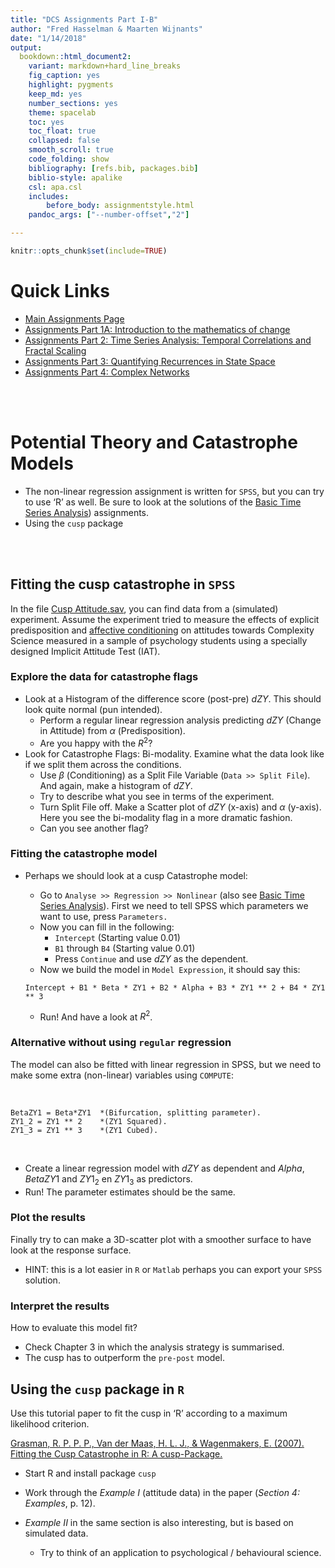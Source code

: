 ```yaml
---
title: "DCS Assignments Part I-B"
author: "Fred Hasselman & Maarten Wijnants"
date: "1/14/2018"
output: 
  bookdown::html_document2: 
    variant: markdown+hard_line_breaks
    fig_caption: yes
    highlight: pygments
    keep_md: yes
    number_sections: yes
    theme: spacelab
    toc: yes
    toc_float: true
    collapsed: false
    smooth_scroll: true
    code_folding: show
    bibliography: [refs.bib, packages.bib]
    biblio-style: apalike
    csl: apa.csl
    includes:
        before_body: assignmentstyle.html
    pandoc_args: ["--number-offset","2"]

---
```


```r
knitr::opts_chunk$set(include=TRUE)
```


# **Quick Links** {-}

* [Main Assignments Page](https://darwin.pwo.ru.nl/skunkworks/courseware/1718_DCS/assignments/)
* [Assignments Part 1A: Introduction to the mathematics of change](https://darwin.pwo.ru.nl/skunkworks/courseware/1718_DCS/assignments/ASSIGNMENTS_P1A.html)
* [Assignments Part 2: Time Series Analysis: Temporal Correlations and Fractal Scaling](https://darwin.pwo.ru.nl/skunkworks/courseware/1718_DCS/assignments/ASSIGNMENTS_P2.html)
* [Assignments Part 3: Quantifying Recurrences in State Space](https://darwin.pwo.ru.nl/skunkworks/courseware/1718_DCS/assignments/ASSIGNMENTS_P3.html)
* [Assignments Part 4: Complex Networks](https://darwin.pwo.ru.nl/skunkworks/courseware/1718_DCS/assignments/ASSIGNMENTS_P4.html)
  
</br>
</br>


# **Potential Theory and Catastrophe Models**

* The non-linear regression assignment is written for `SPSS`, but you can try to use 'R' as well. Be sure to look at the solutions of the [Basic Time Series Analysis](#bta)) assignments.
* Using the `cusp` package 

</br>
</br>

## **Fitting the cusp catastrophe in `SPSS`**

In the file [Cusp Attitude.sav](https://github.com/FredHasselman/DCS/raw/master/assignmentData/Potential_Catastrophe/Cusp%20attitude.sav), you can find data from a (simulated) experiment. Assume the experiment tried to measure the effects of explicit predisposition and [affective conditioning](http://onlinelibrary.wiley.com/doi/10.1002/mar.4220110207/abstract) on attitudes towards Complexity Science measured in a sample of psychology students using a specially designed Implicit Attitude Test (IAT).


### Explore the data for catastrophe flags

* Look at a Histogram of the difference score (post-pre) $dZY$. This should look quite normal (pun intended).
    -	Perform a regular linear regression analysis predicting $dZY$ (Change in Attitude) from $\alpha$ (Predisposition). 
    - Are you happy with the $R^2$?
* Look for Catastrophe Flags: Bi-modality. Examine what the data look like if we split them across the conditions.
    - Use $\beta$ (Conditioning) as a Split File Variable (`Data >> Split File`). And again, make a histogram of $dZY$.
    - Try to describe what you see in terms of the experiment.
    - Turn Split File off. Make a Scatter plot of $dZY$ (x-axis) and $\alpha$ (y-axis). Here you see the bi-modality flag in a more dramatic fashion. 
     - Can you see another flag?     
      

### Fitting the catastrophe model

* Perhaps we should look at a cusp Catastrophe model:

   - Go to `Analyse >> Regression >> Nonlinear` (also see [Basic Time Series Analysis](#bta)). First we need to tell SPSS which parameters we want to use, press `Parameters.` 
    - Now you can fill in the following: 
        + `Intercept` (Starting value $0.01$)
        + `B1` through `B4` (Starting value $0.01$)
        + Press `Continue` and use $dZY$ as the dependent. 
    - Now we build the model in `Model Expression`, it should say this: 
    ```
    Intercept + B1 * Beta * ZY1 + B2 * Alpha + B3 * ZY1 ** 2 + B4 * ZY1 ** 3
    ```
    - Run! And have a look at $R^2$.


### Alternative without using `regular` regression 

The model can also be fitted with linear regression in SPSS, but we need to make some extra (non-linear) variables using `COMPUTE`:

</br>

```
BetaZY1 = Beta*ZY1	*(Bifurcation, splitting parameter).
ZY1_2 = ZY1 ** 2	*(ZY1 Squared).
ZY1_3 = ZY1 ** 3	*(ZY1 Cubed).
```
</br>

* Create a linear regression model with $dZY$ as dependent and $Alpha$, $BetaZY1$ and $ZY1_2$ en $ZY1_3$ as predictors. 
* Run! The parameter estimates should be the same.
  
  
### Plot the results

Finally try to can make a 3D-scatter plot with a smoother surface to have look at the response surface.

* HINT: this is a lot easier in `R` or `Matlab` perhaps you can export your `SPSS` solution.

### Interpret the results

How to evaluate this model fit? 

* Check Chapter 3 in which the analysis strategy is summarised. 
* The cusp has to outperform the `pre-post` model.


## Using the `cusp` package in `R`

Use this tutorial paper to fit the cusp in 'R' according to a maximum likelihood criterion.

[Grasman, R. P. P. P., Van der Maas, H. L. J., & Wagenmakers, E. (2007). Fitting the Cusp Catastrophe in R: A cusp-Package.](https://cran.r-project.org/web/packages/cusp/vignettes/Cusp-JSS.pdf)

- Start R and install package `cusp` 

- Work through the *Example I* (attitude data) in the paper (*Section 4: Examples*, p. 12).

- *Example II* in the same section is also interesting, but is based on simulated data.
    + Try to think of an application to psychological / behavioural science.


